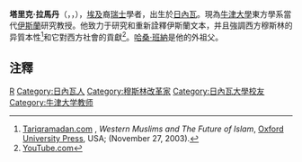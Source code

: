 {{Infobox_Person
| name = 塔里克·拉馬丹
|image= Tariq Ramadan Profile Image.png
|box_width= 250px
|occupation= 牛津大學當代伊斯蘭研究教授
| period = 2009年9月——至今
| Sex = 男性
|birth_date= 1962年8月26日
|birth_place= [[日內瓦|日內瓦]]，[[瑞士|瑞士]]
|education= [[日內瓦大學|日內瓦大學]]
}}

'''塔里克·拉馬丹'''（{{lang-fr|Tariq Ramadan}}，{{lang-ar|طارق رمضان}}，{{bd|1962年|8月26日|||catIdx=Ramadan, Tariq}}），[[埃及|埃及]]裔[[瑞士|瑞士]]學者，出生於[[日內瓦|日內瓦]]。現為[[牛津大學|牛津大學]]東方學系當代[[伊斯蘭|伊斯蘭]]研究教授。他致力于研究和重新詮釋伊斯蘭文本，并且強調西方穆斯林的异質本性<ref>[http://www.tariqramadan.com/spip.php?article24 Tariqramadan.com] {{webarchive|url=https://web.archive.org/web/20121111084026/http://www.tariqramadan.com/spip.php?article24 |date=2012-11-11 }}, ''Western Muslims and The Future of Islam'', [[Oxford_University_Press|Oxford University Press]], USA; (November 27, 2003).</ref>和它對西方社會的貢獻<ref>[http://www.youtube.com/watch?v=M7GAAGFo2Eo&feature=PlayList&p=24F5803B05CAC9BD&playnext=1&playnext_from=PL&index=23 YouTube.com]</ref>。[[哈桑·班納|哈桑·班納]]是他的外祖父。

==注釋==
{{reflist}}
{{Authority control}}
{{DEFAULTSORT:Ramadan, Tariq}}
[[Category:1962年出生|R]]
[[Category:日內瓦人|Category:日內瓦人]]
[[Category:穆斯林改革家|Category:穆斯林改革家]]
[[Category:日內瓦大學校友|Category:日內瓦大學校友]]
[[Category:牛津大学教师|Category:牛津大学教师]]